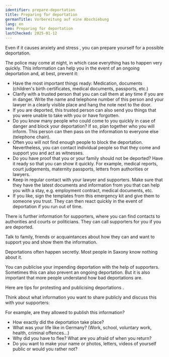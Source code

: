 ```yaml
---
identifier: prepare-deportation
title: Preparing for deportation
germanTitle: Vorbereitung auf eine Abschiebung
lang: en
seo: Preparing for deportation
lastChecked: 2025-01-12
---
```



Even if it causes <InternalShortLink identifier="stress">anxiety and stress</InternalShortLink> , you can prepare yourself for a possible deportation.

The police may come at night, in which case everything has to happen very quickly. This information can help you in the event of an ongoing deportation and, at best, prevent it:

- Have the most important things ready: Medication, documents (children's birth certificates, medical documents, passports, etc.)
- Clarify with a trusted person that you can call them at any time if you are in danger. Write the name and telephone number of this person and your lawyer in a clearly visible place and hang the note next to the door.
- If you are deported, this trusted person can also send you things that you were unable to take with you or have forgotten.
- Do you know many people who could come to you quickly in case of danger and block your deportation? If so, plan together who you will inform. This person can then pass on the information to everyone else (telephone chain).
- Often you will not find enough people to block the deportation. Nevertheless, you can contact individual people so that they come and support you and act as witnesses.
- Do you have proof that you or your family should not be deported? Have it ready so that you can show it quickly. For example, medical reports, court judgements, maternity passports, letters from authorities or lawyers.
- Keep in regular contact with your lawyer and supporters. Make sure that they have the latest documents and information from you that can help you with a stay, e.g. employment contract, medical documents, etc.
- If you like, sign the <InternalShortLink identifier="forms">templates</InternalShortLink> from this emergency kit and give them to someone you trust. They can then react quickly in the event of deportation if you run out of time.

There is further <InternalShortLink identifier="supporters">information for supporters</InternalShortLink>, where you can find <InternalShortLink identifier="contacts">contacts</InternalShortLink> to authorities and courts or politicians. They can call supporters for you if you are deported.

Talk to family, friends or acquaintances about how they can and want to support you and show them the information.

Deportations often happen secretly. Most people in Saxony know nothing about it.

You can publicise your impending deportation with the help of supporters. Sometimes this can also prevent an ongoing deportation. But it is also important that more people understand how bad deportations are.

Here are <InternalShortLink identifier="publicity">tips for protesting and publicising deportations</InternalShortLink> .

Think about what information you want to share publicly and discuss this with your supporters:

For example, are they allowed to publish this information?

- How exactly did the deportation take place?
- What was your life like in Germany? (Work, school, voluntary work, health, criminal offences...)
- Why did you have to flee? What are you afraid of when you return?
- Do you want to make your name or photos, letters, videos of yourself public or would you rather not?
